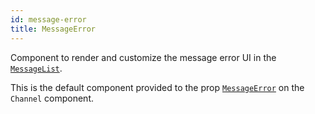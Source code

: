 ```yaml
---
id: message-error
title: MessageError
---
```


Component to render and customize the message error UI in the [`MessageList`](../../message-list).

This is the default component provided to the prop [`MessageError`](../core-components/channel.mdx#messageerror) on the `Channel` component.
